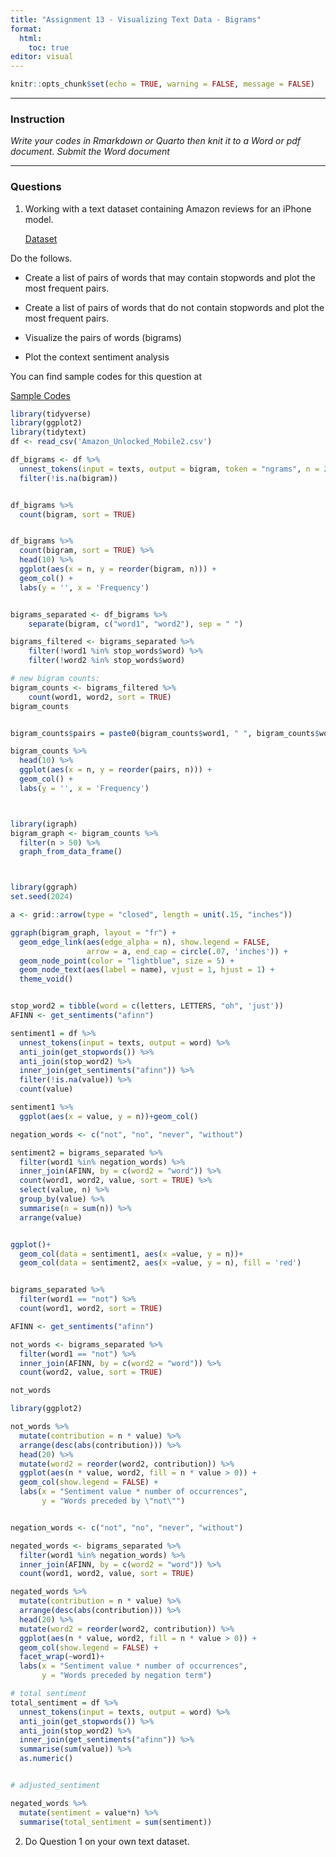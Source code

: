 ```yaml
---
title: "Assignment 13 - Visualizing Text Data - Bigrams"
format: 
  html: 
    toc: true
editor: visual
---
```


```r
knitr::opts_chunk$set(echo = TRUE, warning = FALSE, message = FALSE)
```

------------------------------------------------------------------------

### Instruction

*Write your codes in Rmarkdown or Quarto then knit it to a Word or pdf document. Submit the Word document*

------------------------------------------------------------------------


### Questions

1. Working with a text dataset containing Amazon reviews for an iPhone model. 

    [Dataset](Amazon_Unlocked_Mobile2.csv)

Do the follows. 

- Create a list of pairs of words that may contain stopwords and plot the most frequent pairs.

- Create a list of pairs of words that do not contain stopwords and plot the most frequent pairs.

- Visualize the pairs of words (bigrams)

- Plot the context sentiment analysis

You can find sample codes for this question at

[Sample Codes](assignment12_codes.html)

```r
library(tidyverse)
library(ggplot2)
library(tidytext)
df <- read_csv('Amazon_Unlocked_Mobile2.csv')

df_bigrams <- df %>%
  unnest_tokens(input = texts, output = bigram, token = "ngrams", n = 2) %>% 
  filter(!is.na(bigram))


df_bigrams %>%
  count(bigram, sort = TRUE)


df_bigrams %>%
  count(bigram, sort = TRUE) %>% 
  head(10) %>% 
  ggplot(aes(x = n, y = reorder(bigram, n))) +
  geom_col() +
  labs(y = '', x = 'Frequency')


bigrams_separated <- df_bigrams %>%
    separate(bigram, c("word1", "word2"), sep = " ")

bigrams_filtered <- bigrams_separated %>%
    filter(!word1 %in% stop_words$word) %>%
    filter(!word2 %in% stop_words$word)

# new bigram counts:
bigram_counts <- bigrams_filtered %>% 
    count(word1, word2, sort = TRUE)
bigram_counts


bigram_counts$pairs = paste0(bigram_counts$word1, " ", bigram_counts$word2)

bigram_counts %>% 
  head(10) %>% 
  ggplot(aes(x = n, y = reorder(pairs, n))) +
  geom_col() +
  labs(y = '', x = 'Frequency')



library(igraph)
bigram_graph <- bigram_counts %>%
  filter(n > 50) %>%
  graph_from_data_frame()



library(ggraph)
set.seed(2024)

a <- grid::arrow(type = "closed", length = unit(.15, "inches"))

ggraph(bigram_graph, layout = "fr") +
  geom_edge_link(aes(edge_alpha = n), show.legend = FALSE,
                 arrow = a, end_cap = circle(.07, 'inches')) +
  geom_node_point(color = "lightblue", size = 5) +
  geom_node_text(aes(label = name), vjust = 1, hjust = 1) +
  theme_void()


stop_word2 = tibble(word = c(letters, LETTERS, "oh", 'just'))
AFINN <- get_sentiments("afinn")

sentiment1 = df %>%
  unnest_tokens(input = texts, output = word) %>% 
  anti_join(get_stopwords()) %>% 
  anti_join(stop_word2) %>% 
  inner_join(get_sentiments("afinn")) %>% 
  filter(!is.na(value)) %>% 
  count(value)

sentiment1 %>% 
  ggplot(aes(x = value, y = n))+geom_col() 

negation_words <- c("not", "no", "never", "without")

sentiment2 = bigrams_separated %>%
  filter(word1 %in% negation_words) %>%
  inner_join(AFINN, by = c(word2 = "word")) %>%
  count(word1, word2, value, sort = TRUE) %>% 
  select(value, n) %>% 
  group_by(value) %>% 
  summarise(n = sum(n)) %>% 
  arrange(value)


ggplot()+
  geom_col(data = sentiment1, aes(x =value, y = n))+
  geom_col(data = sentiment2, aes(x =value, y = n), fill = 'red')


bigrams_separated %>%
  filter(word1 == "not") %>%
  count(word1, word2, sort = TRUE)

AFINN <- get_sentiments("afinn")

not_words <- bigrams_separated %>%
  filter(word1 == "not") %>%
  inner_join(AFINN, by = c(word2 = "word")) %>%
  count(word2, value, sort = TRUE)

not_words

library(ggplot2)

not_words %>%
  mutate(contribution = n * value) %>%
  arrange(desc(abs(contribution))) %>%
  head(20) %>%
  mutate(word2 = reorder(word2, contribution)) %>%
  ggplot(aes(n * value, word2, fill = n * value > 0)) +
  geom_col(show.legend = FALSE) +
  labs(x = "Sentiment value * number of occurrences",
       y = "Words preceded by \"not\"")


negation_words <- c("not", "no", "never", "without")

negated_words <- bigrams_separated %>%
  filter(word1 %in% negation_words) %>%
  inner_join(AFINN, by = c(word2 = "word")) %>%
  count(word1, word2, value, sort = TRUE)

negated_words %>%
  mutate(contribution = n * value) %>%
  arrange(desc(abs(contribution))) %>%
  head(20) %>%
  mutate(word2 = reorder(word2, contribution)) %>%
  ggplot(aes(n * value, word2, fill = n * value > 0)) +
  geom_col(show.legend = FALSE) +
  facet_wrap(~word1)+
  labs(x = "Sentiment value * number of occurrences",
       y = "Words preceded by negation term")

# total sentiment
total_sentiment = df %>%
  unnest_tokens(input = texts, output = word) %>% 
  anti_join(get_stopwords()) %>% 
  anti_join(stop_word2) %>% 
  inner_join(get_sentiments("afinn")) %>% 
  summarise(sum(value)) %>% 
  as.numeric()


# adjusted_sentiment

negated_words %>% 
  mutate(sentiment = value*n) %>% 
  summarise(total_sentiment = sum(sentiment))

```

2. Do Question 1 on your own text dataset. 



